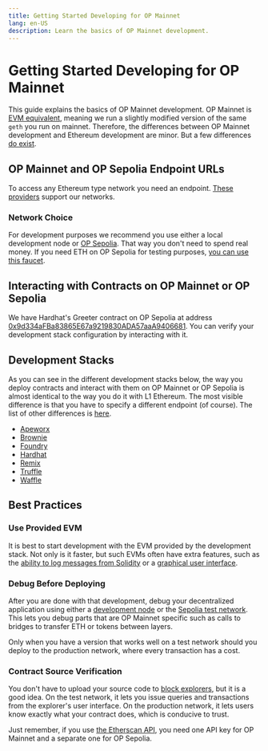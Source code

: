 ```yaml
---
title: Getting Started Developing for OP Mainnet
lang: en-US
description: Learn the basics of OP Mainnet development.
---
```



# Getting Started Developing for OP Mainnet

This guide explains the basics of OP Mainnet development.
OP Mainnet is [EVM equivalent](https://web.archive.org/web/20231127160757/https://medium.com/ethereum-optimism/introducing-evm-equivalence-5c2021deb306), meaning we run a slightly modified version of the same `geth` you run on mainnet.
Therefore, the differences between OP Mainnet development and Ethereum development are minor.
But a few differences [do exist](/chain/differences).

## OP Mainnet and OP Sepolia Endpoint URLs

To access any Ethereum type network you need an endpoint. [These providers](/builders/tools/rpc-providers) support our networks.

### Network Choice

For development purposes we recommend you use either a local development node or [OP Sepolia](https://sepolia-optimism.etherscan.io).
That way you don't need to spend real money.
If you need ETH on OP Sepolia for testing purposes, [you can use this faucet](https://app.optimism.io/faucet?utm_source=docs).

## Interacting with Contracts on OP Mainnet or OP Sepolia

We have Hardhat's Greeter contract on OP Sepolia at address [0x9d334aFBa83865E67a9219830ADA57aaA9406681](https://sepolia-optimism.etherscan.io/address/0x9d334aFBa83865E67a9219830ADA57aaA9406681#code).
You can verify your development stack configuration by interacting with it.

## Development Stacks

As you can see in the different development stacks below, the way you deploy contracts and interact with them on OP Mainnet or OP Sepolia is almost identical to the way you do it with L1 Ethereum.
The most visible difference is that you have to specify a different endpoint (of course).
The list of other differences is [here](differences).

*   [Apeworx](https://www.apeworx.io/)
*   [Brownie](https://eth-brownie.readthedocs.io/en/stable/install.html)
*   [Foundry](https://getfoundry.sh/)
*   [Hardhat](https://hardhat.org/)
*   [Remix](https://remix.ethereum.org)
*   [Truffle](https://trufflesuite.com/)
*   [Waffle](https://getwaffle.io/)

## Best Practices

### Use Provided EVM

It is best to start development with the EVM provided by the development stack.
Not only is it faster, but such EVMs often have extra features, such as the [ability to log messages from Solidity](https://hardhat.org/tutorial/debugging-with-hardhat-network.html) or a [graphical user interface](https://trufflesuite.com/ganache/).

### Debug Before Deploying

After you are done with that development, debug your decentralized application using either a [development node](/chain/testing/dev-node) or the [Sepolia test network](/chain/networks).
This lets you debug parts that are OP Mainnet specific such as calls to bridges to transfer ETH or tokens between layers.

Only when you have a version that works well on a test network should you deploy to the production network, where every transaction has a cost.

### Contract Source Verification

You don't have to upload your source code to [block explorers](/builders/tools/block-explorers), but it is a good idea.
On the test network, it lets you issue queries and transactions from the explorer's user interface.
On the production network, it lets users know exactly what your contract does, which is conducive to trust.

Just remember, if you use [the Etherscan API](https://explorer.optimism.io/apis), you need one API key for OP Mainnet and a separate one for OP Sepolia.
